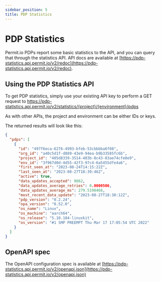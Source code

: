 ```yaml
---
sidebar_position: 5
title: PDP Statistics
---
```


# PDP Statistics

Permit.io PDPs report some basic statistics to the API, and you can query that through the statistics API.
API docs are available at [https://pdp-statistics.api.permit.io/v2/redoc](https://pdp-statistics.api.permit.io/v2/redoc).

## Using the PDP Statistics API
To get PDP statistics, simply use your existing API key to perform a GET request to 
https://pdp-statistics.api.permit.io/v2/statistics/{project}/{environment}/pdps

As with other APIs, the project and environment can be either IDs or keys.

The returned results will look like this:
```json
{
  "pdps": [
	{
	  "id": "497f6eca-6276-4993-bfeb-53cbbbba6f08",
	  "org_id": "a40c5d1f-d889-43e9-94ea-b9b33585fc6b",
	  "project_id": "405d8339-3514-403b-8c43-83ae74cfe0e9",
	  "env_id": "3f967d0d-4d55-42f3-97c4-6a5455dfe4a6",
	  "first_seen_at": "2023-08-24T14:15:22Z",
	  "last_seen_at": "2023-08-27T18:39:46Z",
	  "active": true,
	  "data_updates_accepted": 9862,
	  "data_updates_average_retries": 0.0000506,
	  "data_updates_average_ms": 279.5198468,
	  "most_recent_data_update": "2023-08-27T18:38:12Z",
	  "pdp_version": "0.2.24",
	  "opa_version": "0.52.0",
	  "os_name": "Linux",
	  "os_machine": "aarch64",
	  "os_release": "5.10.104-linuxkit",
	  "os_version": "#1 SMP PREEMPT Thu Mar 17 17:05:54 UTC 2022"
	}
  ]
}
```

## OpenAPI spec

The OpenAPI configuration spec is available at [https://pdp-statistics.api.permit.io/v2/openapi.json](https://pdp-statistics.api.permit.io/v2/openapi.json)
